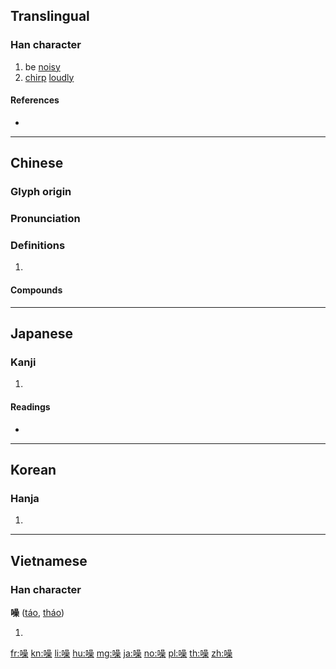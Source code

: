 {{also|譟}}
==Translingual==

===Han character===
{{Han char|rn=30|rad=口|as=13|sn=16|four=66094|canj=RRRD|ids=⿰口喿}}

# be [[noisy]]
# [[chirp]] [[loudly]]

====References====
* {{Han ref|kx=0210.070|kdj=04380|dj=0432.300|hdz=10691.050|ud=22122|uh=566A|bd=48824|bh=BEB8}}

----

==Chinese==
{{zh-forms}}

===Glyph origin===
{{Han etym}}

===Pronunciation===
{{zh-pron
|m=zào
|c=cou3
|mn=qz:chhò͘/tw,xm,zz:chhò/qz,xm,zz:chàu/tw:sò
|mn_note=chhò͘/chhò - literary, chàu - vernacular 
|mc=y
|oc=y
|cat=
}}

===Definitions===
{{zh-hanzi}}

# {{rfdef|zh}}

====Compounds====
{{zh-der|名噪一時|呱噪|呼噪|啅噪|喧噪|嘶噪|噪聒|噪脾|噪音|噪音汙染|噪音音樂|噭噪|奔噪|憋噪|聒噪|聲名大噪|譁噪|鳴噪|鳴鼓大噪|鵲噪|鼓噪}}

----

==Japanese==

===Kanji===
{{ja-kanji|grade=|rs=口13}}

# {{defn|lang=ja|sort=口13}}

====Readings====
* {{ja-readings|on=[[そう]] (sō)|kun=[[さわぐ]] (sawagu)}}

----

==Korean==

===Hanja===
{{ko-hanja|hangeul=조|rv=jo|mr=cho}}

# {{defn|lang=ko|sort=口13}}

----

==Vietnamese==

===Han character===
'''噪''' ([[táo]], [[tháo]])

# {{defn|lang=vi}}

[[fr:噪]]
[[kn:噪]]
[[li:噪]]
[[hu:噪]]
[[mg:噪]]
[[ja:噪]]
[[no:噪]]
[[pl:噪]]
[[th:噪]]
[[zh:噪]]